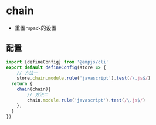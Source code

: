 # chain
+ 重置`rspack`的设置
## 配置
```ts title="emp-config.js"
import {defineConfig} from '@empjs/cli'
export default defineConfig(store => {
    // 方法一
    store.chain.module.rule('javascript').test(/\.js$/)
  return {
    chain(chain){
        // 方法二
        chain.module.rule('javascript').test(/\.js$/)
    },
  }
})
```